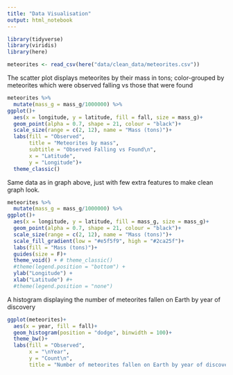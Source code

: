 ```yaml
---
title: "Data Visualisation"
output: html_notebook
---
```


```r
library(tidyverse)
library(viridis)
library(here)

meteorites <- read_csv(here("data/clean_data/meteorites.csv"))
```
The scatter plot displays meteorites by their mass in tons; color-grouped by meteorites which were observed falling vs those that were found
```r
meteorites %>% 
  mutate(mass_g = mass_g/1000000) %>% 
ggplot()+
  aes(x = longitude, y = latitude, fill = fall, size = mass_g)+
  geom_point(alpha = 0.7, shape = 21, colour = "black")+
  scale_size(range = c(2, 12), name = "Mass (tons)")+
  labs(fill = "Observed",
       title = "Meteorites by mass",
       subtitle = "Observed Falling vs Found\n",
       x = "Latitude",
       y = "Longitude")+
  theme_classic()
```

Same data as in graph above, just with few extra features to make clean graph look.
```r
meteorites %>% 
  mutate(mass_g = mass_g/1000000) %>% 
ggplot()+
  aes(x = longitude, y = latitude, fill = mass_g, size = mass_g)+
  geom_point(alpha = 0.7, shape = 21, colour = "black")+
  scale_size(range = c(2, 12), name = "Mass (tons)")+
  scale_fill_gradient(low = "#e5f5f9", high = "#2ca25f")+
  labs(fill = "Mass (tons)")+
  guides(size = F)+
  theme_void() + # theme_classic()
  #theme(legend.position = "bottom") +
  ylab("Longitude") +
  xlab("Latitude") #+
  #theme(legend.position = "none")
```

A histogram displaying the number of meteorites fallen on Earth by year of discovery
```r
ggplot(meteorites)+
  aes(x = year, fill = fall)+
  geom_histogram(position = "dodge", binwidth = 100)+
  theme_bw()+
  labs(fill = "Observed",
       x = "\nYear",
       y = "Count\n",
       title = "Number of meteorites fallen on Earth by year of discovery\n")
```


